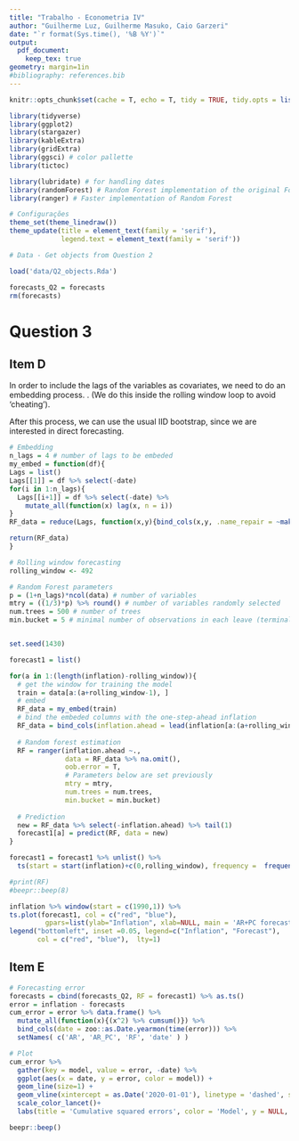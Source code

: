 ```yaml
---
title: "Trabalho - Econometria IV"
author: "Guilherme Luz, Guilherme Masuko, Caio Garzeri"
date: "`r format(Sys.time(), '%B %Y')`"
output: 
  pdf_document: 
    keep_tex: true
geometry: margin=1in
#bibliography: references.bib 
---
```


```r
knitr::opts_chunk$set(cache = T, echo = T, tidy = TRUE, tidy.opts = list(width.cutoff = 60), warning = F, message = F)
```

```r
library(tidyverse)
library(ggplot2)
library(stargazer)
library(kableExtra)
library(gridExtra)
library(ggsci) # color pallette
library(tictoc)
```

```r
library(lubridate) # for handling dates
library(randomForest) # Random Forest implementation of the original Fortran code by Brieman (2001)
library(ranger) # Faster implementation of Random Forest
```


```r
# Configurações 
theme_set(theme_linedraw())
theme_update(title = element_text(family = 'serif'),
             legend.text = element_text(family = 'serif')) 
```

```r
# Data - Get objects from Question 2

load('data/Q2_objects.Rda')

forecasts_Q2 = forecasts
rm(forecasts)
```

# Question 3

## Item D

In order to include the lags of the variables as covariates, we need to do an embedding process. \textcolor{red}{explicar}. (We do this inside the rolling window loop to avoid 'cheating').

After this process, we can use the usual IID bootstrap, since we are interested in direct forecasting.

```r
# Embedding
n_lags = 4 # number of lags to be embeded
my_embed = function(df){
Lags = list()
Lags[[1]] = df %>% select(-date)
for(i in 1:n_lags){
  Lags[[i+1]] = df %>% select(-date) %>% 
    mutate_all(function(x) lag(x, n = i))
}
RF_data = reduce(Lags, function(x,y){bind_cols(x,y, .name_repair = ~make.unique(.x))}) 

return(RF_data)
}
```

```r
# Rolling window forecasting
rolling_window <- 492

# Random Forest parameters
p = (1+n_lags)*ncol(data) # number of variables
mtry = ((1/3)*p) %>% round() # number of variables randomly selected
num.trees = 500 # number of trees
min.bucket = 5 # minimal number of observations in each leave (terminal node)


set.seed(1430)

forecast1 = list()

for(a in 1:(length(inflation)-rolling_window)){
  # get the window for training the model
  train = data[a:(a+rolling_window-1), ]
  # embed
  RF_data = my_embed(train)
  # bind the embeded columns with the one-step-ahead inflation
  RF_data = bind_cols(inflation.ahead = lead(inflation[a:(a+rolling_window-1)]), RF_data) 
  
  # Random forest estimation
  RF = ranger(inflation.ahead ~.,
              data = RF_data %>% na.omit(),
              oob.error = T,
              # Parameters below are set previously
              mtry = mtry, 
              num.trees = num.trees,
              min.bucket = min.bucket)
  
  # Prediction
  new = RF_data %>% select(-inflation.ahead) %>% tail(1)
  forecast1[a] = predict(RF, data = new)
}

forecast1 = forecast1 %>% unlist() %>% 
  ts(start = start(inflation)+c(0,rolling_window), frequency =  frequency(inflation) )
```

```r
#print(RF)
#beepr::beep(8)
```

```r
inflation %>% window(start = c(1990,1)) %>%
ts.plot(forecast1, col = c("red", "blue"),
         gpars=list(ylab="Inflation", xlab=NULL, main = 'AR+PC forecast'))
legend("bottomleft", inset =0.05, legend=c("Inflation", "Forecast"), 
       col = c("red", "blue"),  lty=1)
```

## Item E

```r
# Forecasting error
forecasts = cbind(forecasts_Q2, RF = forecast1) %>% as.ts()
error = inflation - forecasts
cum_error = error %>% data.frame() %>%
  mutate_all(function(x){(x^2) %>% cumsum()}) %>%
  bind_cols(date = zoo::as.Date.yearmon(time(error))) %>%
  setNames( c('AR', 'AR_PC', 'RF', 'date' ) )
```

```r
# Plot 
cum_error %>%
  gather(key = model, value = error, -date) %>% 
  ggplot(aes(x = date, y = error, color = model)) +
  geom_line(size=1) +
  geom_vline(xintercept = as.Date('2020-01-01'), linetype = 'dashed', size = 1)+
  scale_color_lancet()+
  labs(title = 'Cumulative squared errors', color = 'Model', y = NULL, x = NULL)
```

```r
beepr::beep()
```





